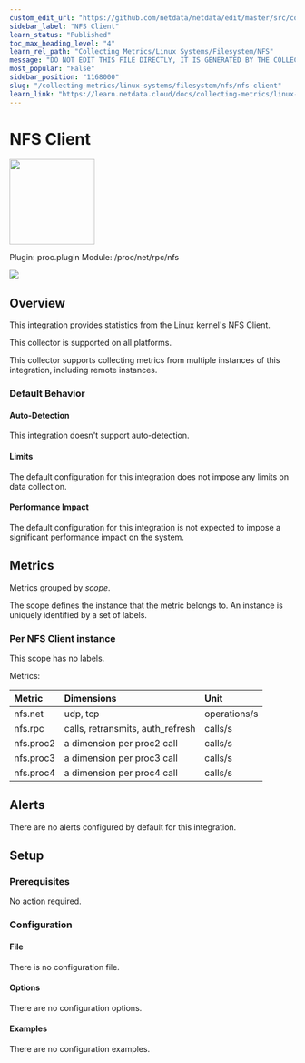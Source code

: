 ```yaml
---
custom_edit_url: "https://github.com/netdata/netdata/edit/master/src/collectors/proc.plugin/metadata.yaml"
sidebar_label: "NFS Client"
learn_status: "Published"
toc_max_heading_level: "4"
learn_rel_path: "Collecting Metrics/Linux Systems/Filesystem/NFS"
message: "DO NOT EDIT THIS FILE DIRECTLY, IT IS GENERATED BY THE COLLECTOR'S metadata.yaml FILE"
most_popular: "False"
sidebar_position: "1168000"
slug: "/collecting-metrics/linux-systems/filesystem/nfs/nfs-client"
learn_link: "https://learn.netdata.cloud/docs/collecting-metrics/linux-systems/filesystem/nfs/nfs-client"
---
```



# NFS Client


<img src="https://netdata.cloud/img/nfs.png" width="150"/>


Plugin: proc.plugin
Module: /proc/net/rpc/nfs

<img src="https://img.shields.io/badge/maintained%20by-Netdata-%2300ab44" />

## Overview

This integration provides statistics from the Linux kernel's NFS Client.



This collector is supported on all platforms.

This collector supports collecting metrics from multiple instances of this integration, including remote instances.


### Default Behavior

#### Auto-Detection

This integration doesn't support auto-detection.

#### Limits

The default configuration for this integration does not impose any limits on data collection.

#### Performance Impact

The default configuration for this integration is not expected to impose a significant performance impact on the system.


## Metrics

Metrics grouped by *scope*.

The scope defines the instance that the metric belongs to. An instance is uniquely identified by a set of labels.



### Per NFS Client instance



This scope has no labels.

Metrics:

| Metric | Dimensions | Unit |
|:------|:----------|:----|
| nfs.net | udp, tcp | operations/s |
| nfs.rpc | calls, retransmits, auth_refresh | calls/s |
| nfs.proc2 | a dimension per proc2 call | calls/s |
| nfs.proc3 | a dimension per proc3 call | calls/s |
| nfs.proc4 | a dimension per proc4 call | calls/s |



## Alerts

There are no alerts configured by default for this integration.


## Setup

### Prerequisites

No action required.

### Configuration

#### File

There is no configuration file.
#### Options



There are no configuration options.

#### Examples
There are no configuration examples.


